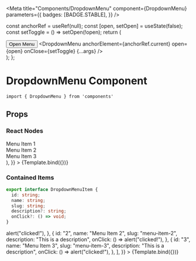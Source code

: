 
<Meta
  title="Components/DropdownMenu"
  component={DropdownMenu}
  parameters={{
    badges: [BADGE.STABLE],
  }}
/>

  const anchorRef = useRef(null);
  const [open, setOpen] = useState(false);
  const setToggle = () => setOpen(!open);
  return (
    <div>
      <Button
        color="primary"
        variant="contained"
        ref={anchorRef}
        onClick={setToggle}
      >
        Open Menu
      </Button>
      <DropdownMenu
        anchorElement={anchorRef.current}
        open={open}
        onClose={setToggle}
        {...args}
      />
    </div>
  );
};

# DropdownMenu Component

```
import { DropdownMenu } from 'components'
```

## Props

<ArgsTable of={DropdownMenu} />

### React Nodes

<Canvas>
  <Story
    name="React Nodes"
    args={{
      items: (
        <div>
          <div>Menu Item 1</div>
          <div>Menu Item 2</div>
          <div>Menu Item 3</div>
        </div>
      ),
    }}
  >
    {Template.bind({})}
  </Story>
</Canvas>

### Contained Items

```ts
export interface DropdownMenuItem {
  id: string;
  name: string;
  slug: string;
  description?: string;
  onClick?: () => void;
}
```

<Canvas>
  <Story
    name="Contained Items"
    args={{
      items: [
        {
          id: "1",
          name: "Menu Item 1",
          slug: "menu-item-1",
          description: "This is a description",
          onClick: () => alert("clicked!"),
        },
        {
          id: "2",
          name: "Menu Item 2",
          slug: "menu-item-2",
          description: "This is a description",
          onClick: () => alert("clicked!"),
        },
        {
          id: "3",
          name: "Menu Item 3",
          slug: "menu-item-3",
          description: "This is a description",
          onClick: () => alert("clicked!"),
        },
      ],
    }}
  >
    {Template.bind({})}
  </Story>
</Canvas>
